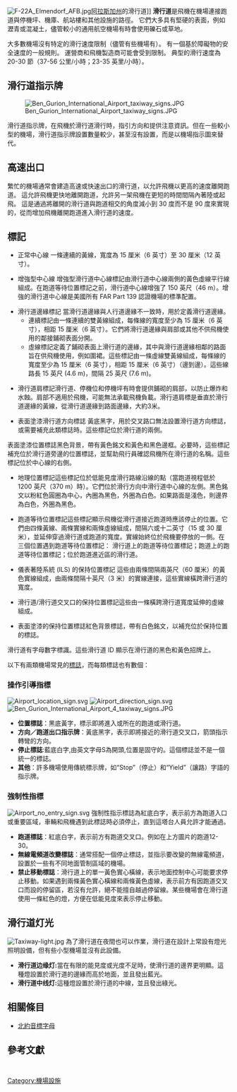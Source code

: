 {{Expert|time=2015-12-14T03:45:16+00:00}}

[[File:F-22A_Elmendorf_AFB.jpg|thumb]][[阿拉斯加州|阿拉斯加州]]{{Link-en|埃爾門多夫-理查森聯合基地|Joint Base Elmendorf-Richardson|埃爾門多夫空軍基地}}的滑行道]]
'''滑行道'''是飛機在機場連接跑道與停機坪、機庫、航站樓和其他設施的路徑。 它們大多具有堅硬的表面，例如瀝青或混凝土，儘管較小的通用航空機場有時會使用礫石或草地。

大多數機場沒有特定的滑行速度限制（儘管有些機場有）。 有一個基於障礙物的安全速度的一般規則。 運營商和飛機製造商可能會受到限制。 典型的滑行速度為 20-30 節（37-56 公里/小時；23-35 英里/小時）。

== 滑行道指示牌 ==
{{Commons category|Airport sins}}
[[File:Ben_Gurion_International_Airport_taxiway_signs.JPG|thumb]]

滑行道指示牌，在飛機於滑行道滑行時，指引方向和提供注意資訊。但在一些較小型的機場，滑行道指示牌設置數量較少，甚至沒有設置，而是以機場指示圖來替代。


== 高速出口 ==
繁忙的機場通常會建造高速或快速出口的滑行道，以允許飛機以更高的速度離開跑道。 這允許飛機更快地離開跑道，允許另一架飛機在更短的時間間隔內著陸或起飛。 這是通過將離開的滑行道與跑道相交的角度減小到 30 度而不是 90 度來實現的，從而增加飛機離開跑道進入滑行道的速度。

== 標記 ==
*正常中心線 一條連續的黃線，寬度為 15 厘米（6 英寸）至 30 厘米（12 英寸）。

*增強型中心線 增強型滑行道中心線標記由滑行道中心線兩側的黃色虛線平行線組成。在跑道等待位置標記之前，滑行道中心線增強了 150 英尺（46 m）。增強的滑行道中心線是美國所有 FAR Part 139 認證機場的標準配置。

*滑行道邊緣標記 當滑行道邊緣與人行道邊緣不一致時，用於定義滑行道邊緣。
**連續標記由一條連續的雙黃線組成，每條線的寬度至少為 15 厘米（6 英寸），相距 15 厘米（6 英寸）。它們將滑行道邊緣與肩部或其他不供飛機使用的鄰接鋪砌表面分開。
**虛線標記定義了鋪砌表面上滑行道的邊緣，其中與滑行道邊緣相鄰的路面旨在供飛機使用，例如圍裙。這些標記由一條虛線雙黃線組成，每條線的寬度至少為 15 厘米（6 英寸），相距 15 厘米（6 英寸）（邊到邊）。這些線路長 15 英尺 (4.6 m)，間隔 25 英尺 (7.6 m)。

*滑行道肩標記滑行道、停機位和停機坪有時會提供鋪砌的肩部，以防止爆炸和水蝕。肩部不適用於飛機，可能無法承載飛機負載。滑行道肩標是垂直於滑行道邊緣的黃線，從滑行道邊緣到路面邊緣，大約3米。

* 表面塗漆滑行道方向標誌 黃底黑字，用於交叉路口無法設置滑行道方向標誌，或需要補充此類標誌時。這些標記位於滑行道的兩側。
表面塗漆位置標誌黑色背景，帶有黃色銘文和黃色和黑色邊框。必要時，這些標記補充位於滑行道旁邊的位置標誌，並幫助飛行員確認飛機所在滑行道的名稱。這些標記位於中心線的右側。

*地理位置標記這些標記位於低能見度滑行路線沿線的點（當跑道視程低於 1200 英尺（370 m）時）。它們位於滑行方向中滑行道中心線的左側。黑色銘文以粉紅色圓圈為中心，內圈為黑色，外圈為白色。如果路面是淺色，則邊界為白色，外圈為黑色。

*跑道等待位置標記這些標記顯示飛機從滑行道接近跑道時應該停止的位置。它們由四條黃線、兩條實線和兩條虛線組成，間隔六或十二英寸（15 或 30 厘米），並延伸穿過滑行道或跑道的寬度。實線始終位於飛機要停放的一側。在三個位置遇到跑道等待位置標記： 滑行道上的跑道等待位置標記；跑道上的跑​​道等待位置標記；位於跑道進近區的滑行道。

*儀表著陸系統 (ILS) 的保持位置標記 這些由兩條間隔兩英尺（60 厘米）的黃色實線組成，由兩條間隔十英尺（3 米）的實線連接，這些實線橫跨滑行道的寬度。

*滑行道/滑行道交叉口的保持位置標記這些由一條橫跨滑行道寬度延伸的虛線組成。

*表面塗漆的保持位置標誌紅色背景標誌，帶有白色銘文，以補充位於保持位置的標誌。

滑行道有字母數字標識。這些滑行道 ID 顯示在滑行道的黑色和黃色招牌上。


以下有兩類機場常見的[[標識|標誌]]，而每類標誌也有數個：
=== 操作引導指標 ===
[[File:Airport_location_sign.svg|thumb]]
[[File:Airport_direction_sign.svg|thumb]]
[[File:Ben_Gurion_International_Airport_4_taxiway_signs.JPG|thumb]]

* '''位置標誌'''：黑底黃字，標示即將進入或所在的跑道或滑行道。
* '''方向／跑道出口指示牌'''：黃底黑字，表示即將接近的滑行道交叉口，箭頭指示轉彎的方向。
* '''停止標誌''':藍底白字,由英文字母S為開頭,位置是固守的。這個標誌並不是一個統一的標誌。
* '''其他'''：許多機場使用傳統標示牌，如“Stop”（停止）和“Yield”（讓路）字語的指示牌。

=== 強制性指標 ===
[[File:Airport_no_entry_sign.svg|thumb]]
強制性指示標誌為紅底白字，表示前方為跑道入口或重要區域，車輛和飛機遇到此標誌時必須停止，直到這塔台人員允許才能通過。

* '''跑道標誌'''：紅底白字，表示前方有跑道交叉口。例如在上方圖片的跑道12-30。
* '''無線電頻道改變標誌'''：通常搭配一個停止標誌，並指示要改變的無線電頻道，設置於一些有不同地面管制區域的機場。
* '''禁止移動標誌'''：滑行道上的單一黃色實心橫線，表示地面控制中心可能要求停止移動。如果遇到兩條黃色實心橫線和兩條黃色虛線，表示前方有因跑道交叉口而設的停留區，若沒有允許，絕不能擅自越過停留線。某些機場會在滑行道使用一條紅色的燈，方便在低能見度來表示停止移動。

==滑行道灯光==
[[Image:Taxiway-light.jpg|thumb]]
為了滑行道在夜間也可以作業，滑行道在設計上常設有燈光照明設備，但有些小型機場並沒有此設備。

*'''滑行道边缘灯:'''當在有限的能見度或光度不足時，使滑行道的邊界更明顯。這種燈設置於滑行道的邊緣而高於地面，並且發出藍光。
*'''滑行道中线灯:'''這種燈設置於滑行道的中線，並且發出綠光。

== 相關條目 ==
*[[北約音標字母|北約音標字母]]

==參考文獻==
 {{Reflist|3}} 


[[Category:機場設施|Category:機場設施]]
